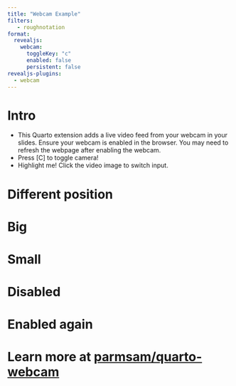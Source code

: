 ```yaml
---
title: "Webcam Example"
filters:
   - roughnotation
format:
  revealjs:
    webcam: 
      toggleKey: "c"
      enabled: false
      persistent: false
revealjs-plugins:
  - webcam
---
```


# Intro {data-video="top-right"}

- This Quarto extension adds a live video feed from your webcam in your slides. Ensure your webcam is enabled in the browser. You may need to refresh the webpage after enabling the webcam.
- Press [C] to toggle camera!
- [Highlight me!]{.rn rn-color=orange rn-type=circle} Click the video image to switch input.

# Different position {data-video="top-left small"}

# Big {data-video="top-right big"}

# Small {data-video="top-left small"}

# Disabled {data-video="false"}

# Enabled again {data-video="true top-right"}

# Learn more at [parmsam/quarto-webcam](https://github.com/parmsam/quarto-webcam)